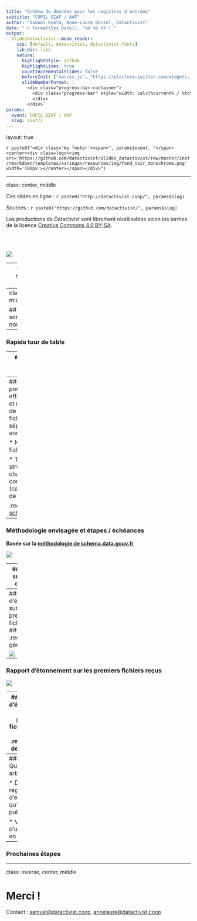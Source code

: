 ```yaml
---
title: "Schéma de données pour les registres d'entrées"
subtitle: "COPIL SIAF / AAF"
author: "Samuel Goëta, Anne-Laure Donzel, Datactivist"
date: "`r format(Sys.Date(), '%d %b %Y')`"
output:
  SlidesDatactivist::moon_reader:
    css: [default, datactivist, datactivist-fonts]
    lib_dir: libs
    nature:
      highlightStyle: github
      highlightLines: true
      countIncrementalSlides: false
      beforeInit: ["macros.js", "https://platform.twitter.com/widgets.js"]
      slideNumberFormat: |
        <div class="progress-bar-container">
          <div class="progress-bar" style="width: calc(%current% / %total% * 100%);">
          </div>
        </div>`
params:
  event: COPIL SIAF / AAF
  slug: siaf/1
---
```


layout: true

<style>
.remark-slide-number {
  position: inherit;
}

.remark-slide-number .progress-bar-container {
  position: absolute;
  bottom: 0;
  height: 4px;
  display: block;
  left: 0;
  right: 0;
}

.remark-slide-number .progress-bar {
  height: 100%;
  background-color: #e95459;
}

</style>


`r paste0("<div class='my-footer'><span>", params$event, "</span> <center><div class=logo><img src='https://github.com/datactivist/slides_datactivist/raw/master/inst/rmarkdown/templates/xaringan/resources/img/fond_noir_monochrome.png' width='100px'></center></span></div>")` 


---

class: center, middle

Ces slides en ligne : `r paste0("http://datactivist.coop/", params$slug)`

Sources : `r paste0("https://github.com/datactivist/", params$slug)`


Les productions de Datactivist sont librement réutilisables selon les termes de la licence [Creative Commons 4.0 BY-SA](https://creativecommons.org/licenses/by-sa/4.0/legalcode.fr).

<BR>
<BR>

![](https://mirrors.creativecommons.org/presskit/buttons/88x31/png/by-sa.png)


---
### Qui sommes nous ?

Datactivist est un .red[**pure player de l’open data**] créé en 2016, par Samuel Goëta et Joël Gombin. Se positionnant sur .red[**toutes les étapes du travail d’ouverture des données**], Datactivist travaille tant avec les producteurs de données qu’avec les réutilisateurs dans ses activités :

- Conseil sur les .red[**stratégies d’ouverture de données**] : nous aidons les organisations dans la conception et la mise en œuvre de leur stratégie d’ouverture de données.


- .red[**Accompagnement dans la réutilisation de données ouvertes**] : nous aidons les organisations à utiliser les données au quotidien. 

- .red[**Sensibilisation et formation à la donnée**] : nous formons à la culture générale des données, nous enseignons les grands principes et bonnes pratiques de l'open data et nous introduisons à la data science. 

- .red[**Médiation de données**] : nous organisons des hackathons, des open data camps, des expéditions de données...

???

La médiation de données est aussi fondamentalement une animation de communauté(s). 

---
class:inverse, middle,center


## Qui sommes nous ? 

--

### Rapide tour de table

---
### Rappel de la demande et objectifs

* Définir un schéma de données pour la publication en open data des registres d'entrées

* Réfléchir aux utilisations et visualisations possibles

.red[**Pourquoi réaliser un standard ?**]

* Permet de mieux documenter les jeux de données

* Permet d'harmoniser les jeux de données

* Permet de faciliter l'exploitation des jeux de données (agrégation, consolidation, traitements automatisés)

---
### Préconisations pour un schéma efficace
* Définition et respect de règles de formatage des fichiers (format, séparateur, encodage)

* Nommage des fichiers normalisés

* Travail sur la structures des champs (nom) et le contenu des champs (cardinalité et type de contenu)

.red[[**Exemple** sur schema.data.gouv.fr](https://schema.data.gouv.fr/metis-reseaux/infos-travaux/latest.html)] 


---
### Méthodologie envisagée et étapes / échéances

**Basée sur la [méthodologie de schema.data.gouv.fr](https://guides.etalab.gouv.fr/producteurs-schemas/#a-qui-s-adresse-ce-guide)**

![](etape.png)

---
### Atelier sur les cas d'usages

![](Cas_d'usage.png)
---
### Rapport d'étonnement sur les premiers fichiers reçus
### .red[Analyse générale]

![](bilan_etonnement1.png)
---
### Rapport d'étonnement sur les premiers fichiers reçus

[![](airtable.png)](https://airtable.com/shreFmJJ97QRDYmKf)

---
### Rapport d'étonnement sur les premiers fichiers reçus
### .red[Analyse des fichiers]

* Peu d'usage de nomenclature

* Problématique des dates

* Une centaine de champs différents...mais des grandes familles qui se dégagent

* La plupart des champs sont des champs textuels

---
### Questions / arbitrages

* Définir le registre d'entrée tel qu'il doit être publié

* Validation d'un schéma en csv

---
### Prochaines étapes

---
class: inverse, center, middle

# Merci !

Contact : [samuel@datactivist.coop](mailto:samuel@datactivist.coop), [annelaure@datactivist.coop](mailto:annelaure@datactivist.coop)


